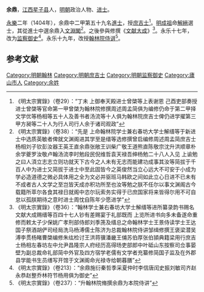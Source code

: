'''余鼎'''，[[江西|江西]][[星子县|星子县]]人，[[明朝|明朝]]政治人物、[[进士|进士]]。

[[永乐_(明朝)|永樂]]二年（1404年），余鼎中二甲第五十九名[[進士|進士]]，授[[庶吉士|庶吉士]]<ref>《明太宗實錄》（卷29）：“丁未  上御奉天殿进士曾棨等上表谢恩  己酉吏部奏授进士曾棨等官命第一甲曾棨为翰林院修撰周述周孟简俱为编修仍命于第二甲择文学优等杨相等五十人及善书者汤流等十人俱为翰林院庶吉士俾仍进学擢第三甲方昶等二十人为行人司行人余于诸司观政”</ref>。[[明成祖|明成祖]]命[[解縉|解縉]]選士，其從進士中選余鼎入[[文淵閣|文淵閣]]<ref>《明太宗實錄》（卷38）：“先是  上命翰林院学士兼右春坊大学士解缙等于新进士中选质英敏者俾就文渊阁进其学至是缙等选修撰曾启编修周述周孟简庶吉士杨相刘子钦彭汝器王英王直余鼎张敞王训柴广敬王道熊直陈敬宗沈升洪顺章朴余学夔罗汝敬卢翰汤流李时勉段民倪维哲袁天禄吾绅杨勉二十八人入见  上谕勉之曰人湏立志志立则功就天下古今之人未有无志而能建功成事其汝等简拔于千百人中为进士又简拔于进士中至此固皆今之英俊然当立心远大不可安于小成为学必造道德之微必具体用之全为文必并驱班马韩欧之间如此立心日进不已未有不成者古人文学之至岂皆天成亦积功所至也汝等勉之朕不任尔以事文渊阁古今载籍所萃尔各食其禄日就阁中恣尔玩索务实得于已庶国家将来皆得尔用不可自怠以孤朕期待之意时进士周忱自陈年少愿进学”</ref>。之後參與修撰《[[文献大成|文献大成]]》<ref>《明太宗實錄》（卷36）：“翰林学士兼右春坊大学士解缙等进所纂录韵书赐名文献大成赐缙等百四十七人钞有差赐宴于礼部既而  上览所进书向多未备遂命重修而敕太子少保姚广孝刑部侍郎刘季箎及缙总之命翰林学士王景侍读学士王达国子祭酒胡俨司经局洗马杨溥儒士陈济为总裁翰林院侍讲邹缉修撰王褒梁潜吴溥李贯杨睹曹棨编修朱纮检讨王洪蒋骥潘畿王俌苏伯厚张伯頴典籍梁用行庶吉士杨相左春坊左中允尹昌隆宗人府经历高得旸吏部郎中叶砥山东按察司佥事晏壁为副总裁命礼部简中外官及四方宿学老儒有文学者充纂修简国子监及在外郡县学能书生员缮写开馆于文渊阁命光禄寺给朝暮膳”</ref>。永乐十七年，改为[[监察御史|监察御史]]<ref>《明太宗實錄》（卷213）：“余鼎施衍秦哲季采夏仲时李信唐闰史振刘敏司齐赵永恭赵整乔林符节杨用俱为御史”</ref>。永乐十九年，改授[[翰林院|翰林院]][[侍讲|侍讲]]<ref>《明太宗實錄》（卷237）：“升翰林院脩撰余鼎为本院侍讲”</ref>。

==参考文献==
{{Reflist}}

{{永樂二年甲申科殿試金榜}}

{{DEFAULTSORT:Yu余}}
[[Category:明朝翰林|Category:明朝翰林]]
[[Category:明朝庶吉士|Category:明朝庶吉士]]
[[Category:明朝监察御史|Category:明朝监察御史]]
[[Category:廬山市人|Category:廬山市人]]
[[Category:余姓|Category:余姓]]